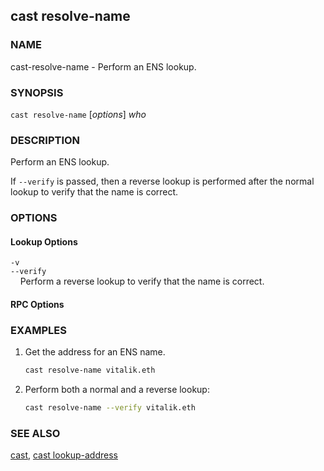 
## cast resolve-name

### NAME

cast-resolve-name - Perform an ENS lookup.

### SYNOPSIS

`cast resolve-name` [*options*] _who_

### DESCRIPTION

Perform an ENS lookup.

If `--verify` is passed, then a reverse lookup is performed after the normal lookup to verify that the name is correct.

### OPTIONS

#### Lookup Options

`-v`  
`--verify`  
&nbsp;&nbsp;&nbsp;&nbsp;Perform a reverse lookup to verify that the name is correct.

#### RPC Options

<RpcUrlOption />

<CommonOptions />

### EXAMPLES

1. Get the address for an ENS name.

   ```sh
   cast resolve-name vitalik.eth
   ```

2. Perform both a normal and a reverse lookup:
   ```sh
   cast resolve-name --verify vitalik.eth
   ```

### SEE ALSO

[cast](./cast.md), [cast lookup-address](./cast-lookup-address.md)

